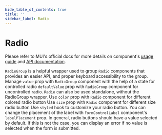 ```yaml
---
hide_table_of_contents: true
title: ''
sidebar_label: Radio
---
```




<h1 className='!m-0'>Radio</h1>

<div className='template-bg-color' />

Please refer to MUI's official docs for more details on component's [usage guide](https://mui.com/material-ui/react-radio-button/) and [API documentation](https://mui.com/material-ui/react-radio-button/#api-2).

<Grid container spacing={6}>
  <Grid size={{xs:12}}>
    <CardSnippet
      title='RadioGroup'
      code={SourceCodeRadioGroup}
    >
      <Typography className='mbe-2'>
        <code>RadioGroup</code> is a helpful wrapper used to group <code>Radio</code> components that provides an easier API, and proper keyboard accessibility to the group.
      </Typography>
      <RadioGroup />
    </CardSnippet>
  </Grid>
  <Grid size={{xs:12}}>
    <CardSnippet
      title='Controlled and Uncontrolled'
      code={SourceCodeRadioControlledUncontrolled}
    >
      <Typography className='mbe-4'>
        Manage <code>value</code> prop with <code>RadioGroup</code> component with the help of a state for controlled radio <code>defaultValue</code> prop with <code>RadioGroup</code> component for uncontrolled radio.
      </Typography>
      <RadioControlledUncontrolled />
    </CardSnippet>
  </Grid>
  <Grid size={{xs:12, md:6}}>
    <CardSnippet
      title='Standalone Radio Buttons'
      code={SourceCodeRadioStandalone}
    >
      <Typography className='mbe-2'>
        <code>Radio</code> can also be used standalone, without the RadioGroup wrapper.
      </Typography>
      <RadioStandalone />
    </CardSnippet>
  </Grid>
  <Grid size={{xs:12, md:6}}>
    <CardSnippet
      title='Colors'
      code={SourceCodeRadioColor}
    >
      <Typography className='mbe-2'>
        Use <code>color</code> prop with <code>Radio</code> component for different colored radio button
      </Typography>
      <RadioColor />
    </CardSnippet>
  </Grid>
  <Grid size={{xs:12, md:6}}>
    <CardSnippet
      title='Sizes'
      code={SourceCodeRadioSizes}
    >
      <Typography className='mbe-2'>
        Use <code>size</code> prop with <code>Radio</code> component for different size radio button
      </Typography>
      <RadioSizes />
    </CardSnippet>
  </Grid>
  <Grid size={{xs:12, md:6}}>
    <CardSnippet
      title='Customized Radio'
      code={SourceCodeRadioCustomized}
    >
      <Typography className='mbe-2'>
        Use <code>styled</code> hook to customize your radio button.
      </Typography>
      <RadioCustomized />
    </CardSnippet>
  </Grid>
  <Grid size={{xs:12, md:6}}>
    <CardSnippet
      title='Label Placement'
      code={SourceCodeRadioLabelPlacement}
    >
      <Typography className='mbe-4'>
        You can change the placement of the label with <code>FormControlLabel</code> component's <code>labelPlacement</code> prop.
      </Typography>
      <RadioLabelPlacement />
    </CardSnippet>
  </Grid>
  <Grid size={{xs:12, md:6}}>
    <CardSnippet
      title='Show Error'
      code={SourceCodeRadioShowError}
    >
      <Typography className='mbe-4'>
        In general, radio buttons should have a value selected by default. If this is not the case, you can display an error if no value is selected when the form is submitted.
      </Typography>
      <RadioShowError />
    </CardSnippet>
  </Grid>
</Grid>